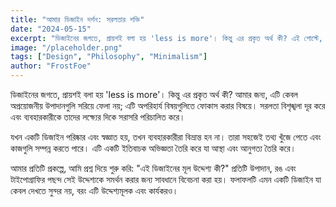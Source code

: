 ```yaml
---
title: "আমার ডিজাইন দর্শন: সরলতার শক্তি"
date: "2024-05-15"
excerpt: "ডিজাইনের জগতে, প্রায়শই বলা হয় 'less is more'। কিন্তু এর প্রকৃত অর্থ কী? এই পোস্টে, আমি আমার ডিজাইন দর্শন এবং কেন আমি সরলতাকে সবচেয়ে শক্তিশালী হাতিয়ার হিসাবে দেখি তা নিয়ে আলোচনা করব।"
image: "/placeholder.png"
tags: ["Design", "Philosophy", "Minimalism"]
author: "FrostFoe"
---
```


ডিজাইনের জগতে, প্রায়শই বলা হয় 'less is more'। কিন্তু এর প্রকৃত অর্থ কী? আমার জন্য, এটি কেবল অপ্রয়োজনীয় উপাদানগুলি সরিয়ে ফেলা নয়; এটি অপরিহার্য বিষয়গুলিতে ফোকাস করার বিষয়ে। সরলতা বিশৃঙ্খলা দূর করে এবং ব্যবহারকারীকে তাদের লক্ষ্যের দিকে সরাসরি পরিচালিত করে।

যখন একটি ডিজাইন পরিষ্কার এবং স্বজ্ঞাত হয়, তখন ব্যবহারকারীরা বিভ্রান্ত হন না। তারা সহজেই তথ্য খুঁজে পেতে এবং কাজগুলি সম্পন্ন করতে পারে। এটি একটি ইতিবাচক অভিজ্ঞতা তৈরি করে যা আস্থা এবং আনুগত্য তৈরি করে।

আমার প্রতিটি প্রকল্পে, আমি প্রশ্ন দিয়ে শুরু করি: "এই ডিজাইনের মূল উদ্দেশ্য কী?" প্রতিটি উপাদান, রঙ এবং টাইপোগ্রাফির পছন্দ সেই উদ্দেশ্যকে সমর্থন করার জন্য সাবধানে বিবেচনা করা হয়। ফলাফলটি এমন একটি ডিজাইন যা কেবল দেখতে সুন্দর নয়, বরং এটি উদ্দেশ্যমূলক এবং কার্যকরও।
